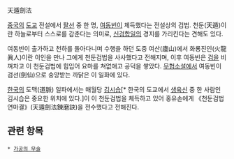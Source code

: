 天遁劍法

[[중국]]의 [[도교]] 전설에서 [[팔선]] 중 한 명, [[여동빈]]이 체득했다는 전설상의 검법. 천둔(天遁)이란 하늘로부터 스스로를 감춘다는 의미로, [[신검합일]]의 경지를 가리킨다는 견해도 있다.

여동빈이 출가하고 천하를 돌아다니며 수행을 하던 도중 여산(廬山)에서 화룡진인(火龍眞人)이란 이인을 만나 그에게 천둔검법을 사사했다고 전해지며, 이후 여동빈은 [[검]]을 비껴차고 이 천둔검법에 힘입어 요마를 쳐없애고 공덕을 쌓았다. [[무협소설]]에서 여동빈이 검선(劍仙)으로 숭앙받는 까닭은 이 일화에 있다.

[[한국]]의 도맥(道脈) 일파에서는 매월당 [[김시습]][* 한국의 도교에서 [[생육신]] 중 한 사람인 김시습은 중요한 위치에 있다.]이 이 천둔검법을 체득하고 있어 홍유손에게 《천둔검법연마결》(天遁劍法鍊磨訣)을 전수했다고 전해진다.

== 관련 항목 ==
 * [[가공의 무술]]
